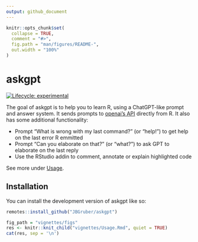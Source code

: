 ```yaml
---
output: github_document
---
```


<!-- README.md is generated from README.Rmd. Please edit that file -->

```r
knitr::opts_chunk$set(
  collapse = TRUE,
  comment = "#>",
  fig.path = "man/figures/README-",
  out.width = "100%"
)
```

# askgpt

<!-- badges: start -->
[![Lifecycle: experimental](https://img.shields.io/badge/lifecycle-experimental-orange.svg)](https://lifecycle.r-lib.org/articles/stages.html#experimental)
<!-- badges: end -->

The goal of askgpt is to help you to learn R, using a ChatGPT-like prompt and answer system.
It sends prompts to [openai's API](https://openai.com/api/) directly from R.
It also has some additional functionality:

- Prompt "What is wrong with my last command?" (or "help!") to get help on the last error R emmitted
- Prompt "Can you elaborate on that?" (or "what?") to ask GPT to elaborate on the last reply
- Use the RStudio addin to comment, annotate or explain highlighted code

See more under [Usage](#usage).

## Installation

You can install the development version of askgpt like so:

``` r
remotes::install_github("JBGruber/askgpt")
```

```r
fig_path = "vignettes/figs"
res <- knitr::knit_child("vignettes/Usage.Rmd", quiet = TRUE)
cat(res, sep = '\n')
```

